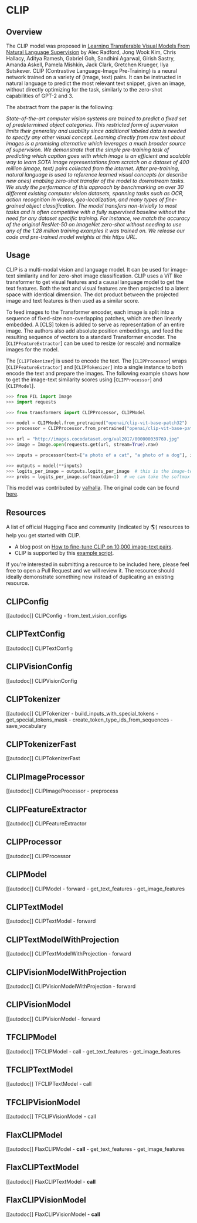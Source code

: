 <!--Copyright 2021 The HuggingFace Team. All rights reserved.

Licensed under the Apache License, Version 2.0 (the "License"); you may not use this file except in compliance with
the License. You may obtain a copy of the License at

http://www.apache.org/licenses/LICENSE-2.0

Unless required by applicable law or agreed to in writing, software distributed under the License is distributed on
an "AS IS" BASIS, WITHOUT WARRANTIES OR CONDITIONS OF ANY KIND, either express or implied. See the License for the
specific language governing permissions and limitations under the License.
-->

# CLIP

## Overview

The CLIP model was proposed in [Learning Transferable Visual Models From Natural Language Supervision](https://arxiv.org/abs/2103.00020) by Alec Radford, Jong Wook Kim, Chris Hallacy, Aditya Ramesh, Gabriel Goh,
Sandhini Agarwal, Girish Sastry, Amanda Askell, Pamela Mishkin, Jack Clark, Gretchen Krueger, Ilya Sutskever. CLIP
(Contrastive Language-Image Pre-Training) is a neural network trained on a variety of (image, text) pairs. It can be
instructed in natural language to predict the most relevant text snippet, given an image, without directly optimizing
for the task, similarly to the zero-shot capabilities of GPT-2 and 3.

The abstract from the paper is the following:

*State-of-the-art computer vision systems are trained to predict a fixed set of predetermined object categories. This
restricted form of supervision limits their generality and usability since additional labeled data is needed to specify
any other visual concept. Learning directly from raw text about images is a promising alternative which leverages a
much broader source of supervision. We demonstrate that the simple pre-training task of predicting which caption goes
with which image is an efficient and scalable way to learn SOTA image representations from scratch on a dataset of 400
million (image, text) pairs collected from the internet. After pre-training, natural language is used to reference
learned visual concepts (or describe new ones) enabling zero-shot transfer of the model to downstream tasks. We study
the performance of this approach by benchmarking on over 30 different existing computer vision datasets, spanning tasks
such as OCR, action recognition in videos, geo-localization, and many types of fine-grained object classification. The
model transfers non-trivially to most tasks and is often competitive with a fully supervised baseline without the need
for any dataset specific training. For instance, we match the accuracy of the original ResNet-50 on ImageNet zero-shot
without needing to use any of the 1.28 million training examples it was trained on. We release our code and pre-trained
model weights at this https URL.*

## Usage

CLIP is a multi-modal vision and language model. It can be used for image-text similarity and for zero-shot image
classification. CLIP uses a ViT like transformer to get visual features and a causal language model to get the text
features. Both the text and visual features are then projected to a latent space with identical dimension. The dot
product between the projected image and text features is then used as a similar score.

To feed images to the Transformer encoder, each image is split into a sequence of fixed-size non-overlapping patches,
which are then linearly embedded. A [CLS] token is added to serve as representation of an entire image. The authors
also add absolute position embeddings, and feed the resulting sequence of vectors to a standard Transformer encoder.
The [`CLIPFeatureExtractor`] can be used to resize (or rescale) and normalize images for the model.

The [`CLIPTokenizer`] is used to encode the text. The [`CLIPProcessor`] wraps
[`CLIPFeatureExtractor`] and [`CLIPTokenizer`] into a single instance to both
encode the text and prepare the images. The following example shows how to get the image-text similarity scores using
[`CLIPProcessor`] and [`CLIPModel`].


```python
>>> from PIL import Image
>>> import requests

>>> from transformers import CLIPProcessor, CLIPModel

>>> model = CLIPModel.from_pretrained("openai/clip-vit-base-patch32")
>>> processor = CLIPProcessor.from_pretrained("openai/clip-vit-base-patch32")

>>> url = "http://images.cocodataset.org/val2017/000000039769.jpg"
>>> image = Image.open(requests.get(url, stream=True).raw)

>>> inputs = processor(text=["a photo of a cat", "a photo of a dog"], images=image, return_tensors="pt", padding=True)

>>> outputs = model(**inputs)
>>> logits_per_image = outputs.logits_per_image  # this is the image-text similarity score
>>> probs = logits_per_image.softmax(dim=1)  # we can take the softmax to get the label probabilities
```

This model was contributed by [valhalla](https://huggingface.co/valhalla). The original code can be found [here](https://github.com/openai/CLIP).

## Resources

A list of official Hugging Face and community (indicated by 🌎) resources to help you get started with CLIP.

- A blog post on [How to fine-tune CLIP on 10,000 image-text pairs](https://huggingface.co/blog/fine-tune-clip-rsicd).
- CLIP is supported by this [example script](https://github.com/huggingface/transformers/tree/main/examples/pytorch/contrastive-image-text).

If you're interested in submitting a resource to be included here, please feel free to open a Pull Request and we will review it.
The resource should ideally demonstrate something new instead of duplicating an existing resource.

## CLIPConfig

[[autodoc]] CLIPConfig
    - from_text_vision_configs

## CLIPTextConfig

[[autodoc]] CLIPTextConfig

## CLIPVisionConfig

[[autodoc]] CLIPVisionConfig

## CLIPTokenizer

[[autodoc]] CLIPTokenizer
    - build_inputs_with_special_tokens
    - get_special_tokens_mask
    - create_token_type_ids_from_sequences
    - save_vocabulary

## CLIPTokenizerFast

[[autodoc]] CLIPTokenizerFast

## CLIPImageProcessor

[[autodoc]] CLIPImageProcessor
    - preprocess

## CLIPFeatureExtractor

[[autodoc]] CLIPFeatureExtractor

## CLIPProcessor

[[autodoc]] CLIPProcessor

## CLIPModel

[[autodoc]] CLIPModel
    - forward
    - get_text_features
    - get_image_features

## CLIPTextModel

[[autodoc]] CLIPTextModel
    - forward

## CLIPTextModelWithProjection

[[autodoc]] CLIPTextModelWithProjection
    - forward

## CLIPVisionModelWithProjection

[[autodoc]] CLIPVisionModelWithProjection
    - forward


## CLIPVisionModel

[[autodoc]] CLIPVisionModel
    - forward

## TFCLIPModel

[[autodoc]] TFCLIPModel
    - call
    - get_text_features
    - get_image_features

## TFCLIPTextModel

[[autodoc]] TFCLIPTextModel
    - call

## TFCLIPVisionModel

[[autodoc]] TFCLIPVisionModel
    - call

## FlaxCLIPModel

[[autodoc]] FlaxCLIPModel
    - __call__
    - get_text_features
    - get_image_features

## FlaxCLIPTextModel

[[autodoc]] FlaxCLIPTextModel
    - __call__

## FlaxCLIPVisionModel

[[autodoc]] FlaxCLIPVisionModel
    - __call__
